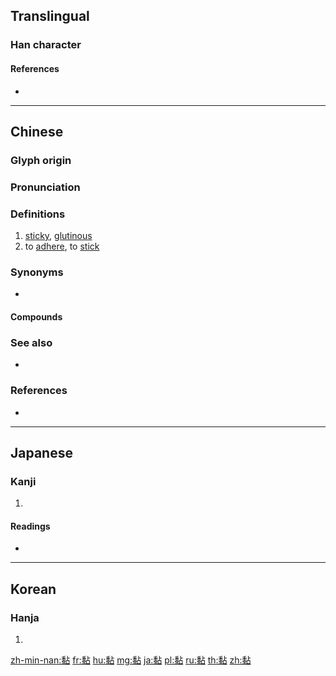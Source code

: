 {{character info/new}}
{{also|粘}}
==Translingual==

===Han character===
{{Han char|rn=202|rad=黍|as=05|sn=17|four=21160|canj=HEYR}}

====References====
* {{Han ref|kx=1518.050|dkj=48007|dj=2050.120|hdz=74760.110|uh=9ECF|ud=40655|bh=C248|bd=49736}}

----

==Chinese==
{{zh-forms}}

===Glyph origin===
{{Han etym}}

===Pronunciation===
{{zh-pron
|m=nián
|c=nim4,nim1
|h=pfs=ngiàm
|mn=liâm
|w=3nyi
|mc=y
|oc=y
|cat=a,v
}}

===Definitions===
{{zh-hanzi}}

# [[sticky]], [[glutinous]]
# to [[adhere]], to [[stick]]

===Synonyms===
* {{qualifier|Sichuanese}} {{zh-l|膩|nyi4}}

====Compounds====
{{zh-der|口腔黏膜|失黏|惹草黏花|手黏|模黏|發黏|紙黏土|頰黏膜|黏人|黏住|黏合|黏合劑|黏土|黏巴達|黏度|黏性|黏油|黏涎|黏涎子|黏涎答答|黏液|黏稠|黏答答|黏糊|黏結|黏膜|黏膠|黏著|黏著劑|黏著力|黏貼|黏質|黏附|鼻黏膜}}

===See also===
* {{zh-l|粘}}

===References===
* {{R:yue:Hanzi}}

----

==Japanese==

===Kanji===
{{ja-kanji|grade=|rs=黍05}}

# {{defn|lang=ja|sort=黍05}}

====Readings====
* {{ja-readings|on=[[ねん]] (nen)|kun=[[ねばる]] (nebaru)}}

----

==Korean==

===Hanja===
{{ko-hanja|hangeul=점}}

# {{defn|lang=ko|sort=黍05}}

[[zh-min-nan:黏]]
[[fr:黏]]
[[hu:黏]]
[[mg:黏]]
[[ja:黏]]
[[pl:黏]]
[[ru:黏]]
[[th:黏]]
[[zh:黏]]